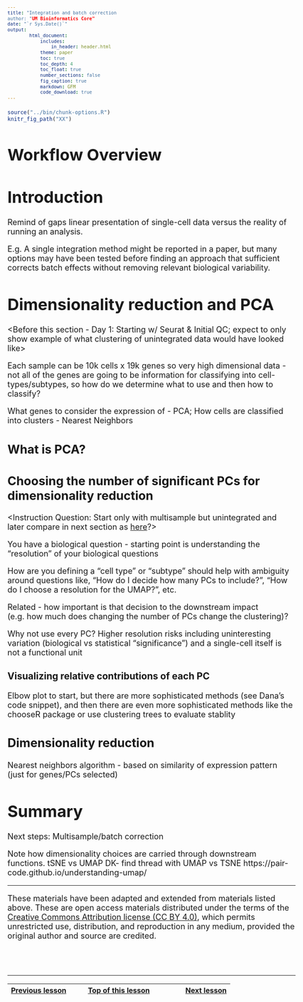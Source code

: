 ```yaml
---
title: "Integration and batch correction
author: "UM Bioinformatics Core"
date: "`r Sys.Date()`"
output:
        html_document:
            includes:
                in_header: header.html
            theme: paper
            toc: true
            toc_depth: 4
            toc_float: true
            number_sections: false
            fig_caption: true
            markdown: GFM
            code_download: true
---
```


<style type="text/css">
body, td {
   font-size: 18px;
}
code.r{
  font-size: 12px;
}
pre {
  font-size: 12px
}
</style>

```r
source("../bin/chunk-options.R")
knitr_fig_path("XX")
```

# Workflow Overview {.unlisted .unnumbered}

# Introduction 

Remind of gaps linear presentation of single-cell data versus the reality of running an analysis. 

E.g. A single integration method might be reported in a paper, but many options may have been tested before finding an approach that sufficient corrects batch effects without removing relevant biological variability.

<Add specific goals for section>

# Dimensionality reduction and PCA

<Before this section - Day 1: Starting w/ Seurat & Initial QC; expect to only show example of what clustering of unintegrated data would have looked like>

Each sample can be 10k cells x 19k genes so very high dimensional data - not all of the genes are going to be information for classifying into cell-types/subtypes, so how do we determine what to use and then how to classify?

What genes to consider the expression of - PCA; How cells are classified into clusters - Nearest Neighbors

## What is PCA?


## Choosing the number of significant PCs for dimensionality reduction

<Instruction Question: Start only with multisample but unintegrated and later compare in next section as [here](https://bmcbioinformatics.biomedcentral.com/articles/10.1186/s12859-021-03957-4)?>

You have a biological question - starting point is understanding the “resolution” of your biological questions

How are you defining a “cell type” or “subtype” should help with ambiguity around questions like, "How do I decide how many PCs to include?", "How do I choose a resolution for the UMAP?", etc.

Related - how important is that decision to the downstream impact (e.g. how much does changing the number of PCs change the clustering)?

Why not use every PC? Higher resolution risks including uninteresting variation (biological vs statistical “significance”) and a single-cell itself is not a functional unit

### Visualizing relative contributions of each PC

Elbow plot to start, but there are more sophisticated methods (see Dana's code snippet), and then there are even more sophisticated methods like the chooseR package or use clustering trees to evaluate stablity

## Dimensionality reduction

Nearest neighbors algorithm - based on similarity of expression pattern (just for genes/PCs selected)



# Summary

Next steps: Multisample/batch correction 

Note how dimensionality choices are carried through downstream functions.
tSNE vs UMAP
DK- find thread with UMAP vs TSNE
https://pair-code.github.io/understanding-umap/ 

----

These materials have been adapted and extended from materials listed above. These are open access materials distributed under the terms of the [Creative Commons Attribution license (CC BY 4.0)](http://creativecommons.org/licenses/by/4.0/), which permits unrestricted use, distribution, and reproduction in any medium, provided the original author and source are credited.

<br/>
<br/>
<hr/>
| [Previous lesson](XXXX.html) | [Top of this lesson](#top) | [Next lesson](XXXX.html) |
| :--- | :----: | ---: |




